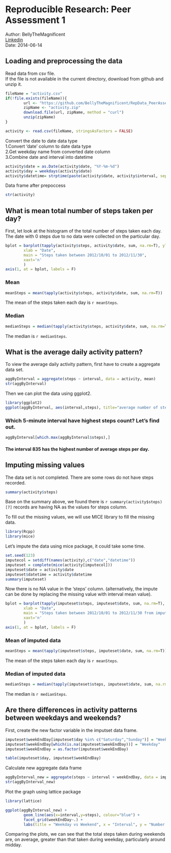 # Reproducible Research: Peer Assessment 1
Author: BellyTheMagnificent  
[Linkedin](https://www.linkedin.com/pub/lee-chun-wai/24/8/8b6/)    
Date: 2014-06-14  

## Loading and preprocessing the data  
Read data from csv file.  
If the file is not available in the current directory, download from github and unzip it.
``` r
fileName = "activity.csv"
if(!file.exists(fileName)){
        url <- "https://github.com/BellyTheMagnificent/RepData_PeerAssessment1/blob/master/activity.zip"
        zipName <- "activity.zip"
        download.file(url, zipName, method = "curl")
        unzip(zipName)
}

activity <- read.csv(fileName, stringsAsFactors = FALSE)
```  
Convert the date to date data type  
        1.Convert 'date' column to date data type  
        2.Get weekday name from converted date column  
        3.Combine date and interval into datetime  
``` r
activity$date = as.Date(activity$date, "%Y-%m-%d")
activity$day = weekdays(activity$date)
activity$datetime= strptime(paste(activity$date, activity$interval, sep = ' '), "%Y-%m-%d %H%M",tz="GMT")
```
Data frame after prepoccess 
```r
str(activity)
```

## What is mean total number of steps taken per day?
First, let look at the histogram of the total number of steps taken each day. The date with 0 steps due to no data were collected on the particular day.
``` r
bplot = barplot(tapply(activity$steps, activity$date, sum, na.rm=T), ylab="Total steps", 
        xlab = "Date",
        main = "Steps taken between 2012/10/01 to 2012/11/30",
        xaxt='n'
        )
axis(1, at = bplot, labels = F)
```
### Mean
```r
meanSteps = mean(tapply(activity$steps, activity$date, sum, na.rm=T))
```
The mean of the steps taken each day is `r meanSteps`.

### Median
```r
medianSteps = median(tapply(activity$steps, activity$date, sum, na.rm=T))
```
The median is `r medianSteps`.  

## What is the average daily activity pattern?

To view the average daily activity pattern, first have to create a aggregate data set.
```r
aggByInterval = aggregate(steps ~ interval, data = activity, mean)
str(aggByInterval)
```
Then we can plot the data using ggplot2. 
```r
library(ggplot2)
ggplot(aggByInterval, aes(interval,steps), title="average number of steps taken") + geom_line() + labs(title = "Average number of steps taken on particular interval")
```

### Which 5-minute interval have highest steps count? Let's find out.
```r
aggByInterval[which.max(aggByInterval$steps),]
```

#### The interval 835 has the highest number of average steps per day.  

## Imputing missing values
The data set is not completed. There are some rows do not have steps recorded.
```r
summary(activity$steps)
```
Base on the summary above, we found there is `r summary(activity$steps)[7]` records are having NA as the values for steps column.

To fill out the missing values, we will use MICE library to fill the missing data.
``` r
library(Rcpp)
library(mice)
```
Let's impute the data using mice package, it could take some time.
```r
set.seed(123)
imputecol = setdiff(names(activity),c("date","datetime"))
imputeset = complete(mice(activity[imputecol]))
imputeset$date = activity$date
imputeset$datetime = activity$datetime
summary(imputeset)
```
Now there is no NA value in the 'steps' column. (alternatively, the impute can be done by replacing the missing value with interval mean value).

``` r
bplot = barplot(tapply(imputeset$steps, imputeset$date, sum, na.rm=T), ylab="Total steps", 
        xlab = "Date",
        main = "Steps taken between 2012/10/01 to 2012/11/30 from imputed dataset",
        xaxt='n'
        )
axis(1, at = bplot, labels = F)
```
### Mean of imputed data
```r
meanSteps = mean(tapply(imputeset$steps, imputeset$date, sum, na.rm=T))
```
The mean of the steps taken each day is `r meanSteps`.

### Median of imputed data
```r
medianSteps = median(tapply(imputeset$steps, imputeset$date, sum, na.rm=T))
```
The median is `r medianSteps`.  

## Are there differences in activity patterns between weekdays and weekends?
First, create the new factor variable in the imputset data frame.
```r
imputeset$weekEndDay[imputeset$day %in% c("Saturday","Sunday")] = "Weekend"
imputeset$weekEndDay[which(is.na(imputeset$weekEndDay))] = "Weekday"
imputeset$weekEndDay = as.factor(imputeset$weekEndDay)

table(imputeset$day, imputeset$weekEndDay)

```

Calculate new aggregate data frame  
```r
aggByInterval_new = aggregate(steps ~ interval + weekEndDay, data = imputeset, mean)
str(aggByInterval_new)
```
Plot the graph using lattice package  
```r
library(lattice)

ggplot(aggByInterval_new) + 
        geom_line(aes(x=interval,y=steps), colour="blue") +
        facet_grid(weekEndDay~.) + 
        labs(title = "Weekday vs Weekend", x = "Interval", y = "Number of steps")
```

Comparing the plots, we can see that the total steps taken during
weekends are, on average, greater than that taken during weekday, particularly around
midday.